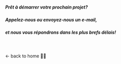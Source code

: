 
##### Prêt à démarrer votre prochain projet?
##### Appelez-nous ou envoyez-nous un e-mail,
##### et nous vous répondrons dans les plus brefs délais!

<Wave/>
<br/>
<br/>
<Link to="/">&larr; back to home &#127877;&#127997;</Link>